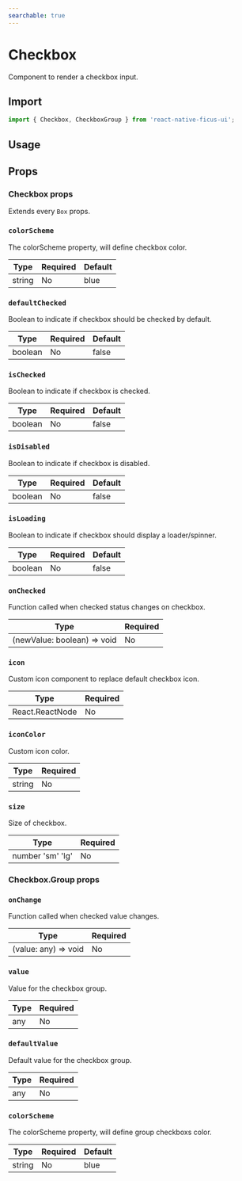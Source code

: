 ```yaml
---
searchable: true
---
```




# Checkbox

Component to render a checkbox input.

## Import

```js
import { Checkbox, CheckboxGroup } from 'react-native-ficus-ui';
```

## Usage

<div className="mt-2">
  <ExpoDemo id="@bearstudio/ficus-ui-checkbox" />
</div>

## Props

### Checkbox props

Extends every `Box` props.

### `colorScheme`

The colorScheme property, will define checkbox color.

| Type   | Required | Default |
| ------ | -------- | ------- |
| string | No       | blue    |

### `defaultChecked`

Boolean to indicate if checkbox should be checked by default.

| Type    | Required | Default |
| ------- | -------- | ------- |
| boolean | No       | false   |

### `isChecked`

Boolean to indicate if checkbox is checked.

| Type    | Required | Default |
| ------- | -------- | ------- |
| boolean | No       | false   |

### `isDisabled`

Boolean to indicate if checkbox is disabled.

| Type    | Required | Default |
| ------- | -------- | ------- |
| boolean | No       | false   |

### `isLoading`

Boolean to indicate if checkbox should display a loader/spinner.

| Type    | Required | Default |
| ------- | -------- | ------- |
| boolean | No       | false   |

### `onChecked`

Function called when checked status changes on checkbox.

| Type                        | Required |
| --------------------------- | -------- |
| (newValue: boolean) => void | No       |

### `icon`

Custom icon component to replace default checkbox icon.

| Type            | Required |
| --------------- | -------- |
| React.ReactNode | No       |

### `iconColor`

Custom icon color.

| Type   | Required |
| ------ | -------- |
| string | No       |

### `size`

Size of checkbox.

| Type             | Required |
| ---------------- | -------- |
| number 'sm' 'lg' | No       |

### Checkbox.Group props

### `onChange`

Function called when checked value changes.

| Type                 | Required |
| -------------------- | -------- |
| (value: any) => void | No       |

### `value`

Value for the checkbox group.

| Type | Required |
| ---- | -------- |
| any  | No       |

### `defaultValue`

Default value for the checkbox group.

| Type | Required |
| ---- | -------- |
| any  | No       |

### `colorScheme`

The colorScheme property, will define group checkboxs color.

| Type   | Required | Default |
| ------ | -------- | ------- |
| string | No       | blue    |
